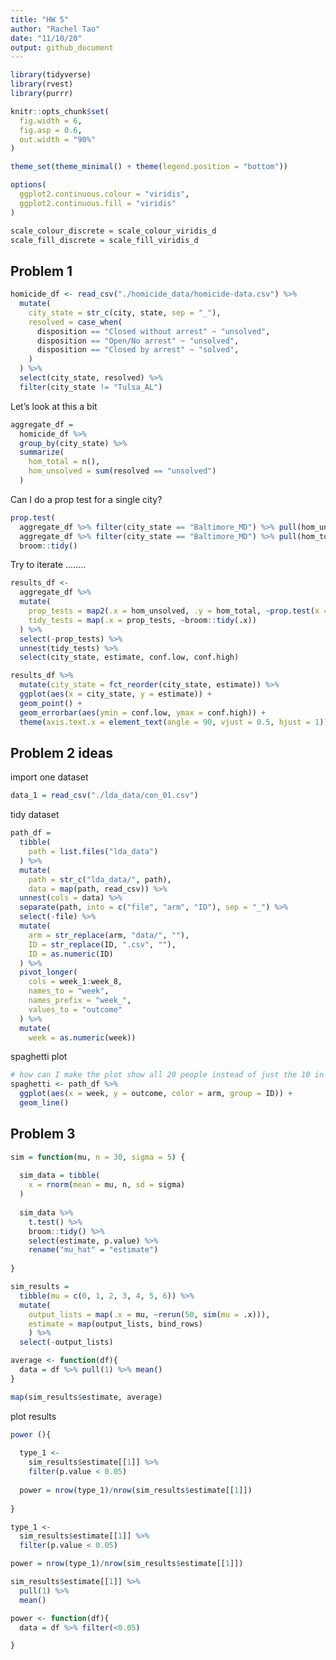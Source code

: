 ```yaml
---
title: "HW 5"
author: "Rachel Tao"
date: "11/10/20"
output: github_document
---
```


```r
library(tidyverse)
library(rvest)
library(purrr)

knitr::opts_chunk$set(
  fig.width = 6,
  fig.asp = 0.6,
  out.width = "90%"
)

theme_set(theme_minimal() + theme(legend.position = "bottom"))

options(
  ggplot2.continuous.colour = "viridis",
  ggplot2.continuous.fill = "viridis"
)

scale_colour_discrete = scale_colour_viridis_d
scale_fill_discrete = scale_fill_viridis_d

```

## Problem 1

```r
homicide_df <- read_csv("./homicide_data/homicide-data.csv") %>% 
  mutate(
    city_state = str_c(city, state, sep = "_"),
    resolved = case_when(
      disposition == "Closed without arrest" ~ "unsolved",
      disposition == "Open/No arrest" ~ "unsolved",
      disposition == "Closed by arrest" ~ "solved",
    )
  ) %>% 
  select(city_state, resolved) %>% 
  filter(city_state != "Tulsa_AL")
```

Let's look at this a bit

```r
aggregate_df =  
  homicide_df %>% 
  group_by(city_state) %>% 
  summarize(
    hom_total = n(),
    hom_unsolved = sum(resolved == "unsolved")
  )
```

Can I do a prop test for a single city?

```r
prop.test(
  aggregate_df %>% filter(city_state == "Baltimore_MD") %>% pull(hom_unsolved),
  aggregate_df %>% filter(city_state == "Baltimore_MD") %>% pull(hom_total)) %>% 
  broom::tidy()
```

Try to iterate ........

```r
results_df <-   
  aggregate_df %>% 
  mutate(
    prop_tests = map2(.x = hom_unsolved, .y = hom_total, ~prop.test(x = .x, n = .y)),
    tidy_tests = map(.x = prop_tests, ~broom::tidy(.x))
  ) %>% 
  select(-prop_tests) %>% 
  unnest(tidy_tests) %>% 
  select(city_state, estimate, conf.low, conf.high)
```


```r
results_df %>% 
  mutate(city_state = fct_reorder(city_state, estimate)) %>% 
  ggplot(aes(x = city_state, y = estimate)) +
  geom_point() +
  geom_errorbar(aes(ymin = conf.low, ymax = conf.high)) +
  theme(axis.text.x = element_text(angle = 90, vjust = 0.5, hjust = 1))

```


## Problem 2 ideas

import one dataset

```r
data_1 = read_csv("./lda_data/con_01.csv")
```

tidy dataset

```r
path_df = 
  tibble(
    path = list.files("lda_data")
  ) %>% 
  mutate(
    path = str_c("lda_data/", path),
    data = map(path, read_csv)) %>% 
  unnest(cols = data) %>% 
  separate(path, into = c("file", "arm", "ID"), sep = "_") %>% 
  select(-file) %>% 
  mutate(
    arm = str_replace(arm, "data/", ""),
    ID = str_replace(ID, ".csv", ""),
    ID = as.numeric(ID)
  ) %>% 
  pivot_longer(
    cols = week_1:week_8,
    names_to = "week",
    names_prefix = "week_",
    values_to = "outcome"
  ) %>% 
  mutate(
    week = as.numeric(week))

```

spaghetti plot

```r
# how can I make the plot show all 20 people instead of just the 10 in the experimental arm?
spaghetti <- path_df %>% 
  ggplot(aes(x = week, y = outcome, color = arm, group = ID)) + 
  geom_line()
```


## Problem 3

```r
sim = function(mu, n = 30, sigma = 5) {
  
  sim_data = tibble(
    x = rnorm(mean = mu, n, sd = sigma)
  )
  
  sim_data %>% 
    t.test() %>% 
    broom::tidy() %>% 
    select(estimate, p.value) %>% 
    rename("mu_hat" = "estimate")
  
}

sim_results =
  tibble(mu = c(0, 1, 2, 3, 4, 5, 6)) %>% 
  mutate(
    output_lists = map(.x = mu, ~rerun(50, sim(mu = .x))),
    estimate = map(output_lists, bind_rows)
    ) %>% 
  select(-output_lists)

average <- function(df){
  data = df %>% pull(1) %>% mean()
}

map(sim_results$estimate, average)

```

plot results
```r
power (){
  
  type_1 <- 
    sim_results$estimate[[1]] %>% 
    filter(p.value < 0.05)
  
  power = nrow(type_1)/nrow(sim_results$estimate[[1]])
  
}

type_1 <- 
  sim_results$estimate[[1]] %>% 
  filter(p.value < 0.05)

power = nrow(type_1)/nrow(sim_results$estimate[[1]])

sim_results$estimate[[1]] %>% 
  pull(1) %>% 
  mean()

power <- function(df){
  data = df %>% filter(<0.05)

}
```

